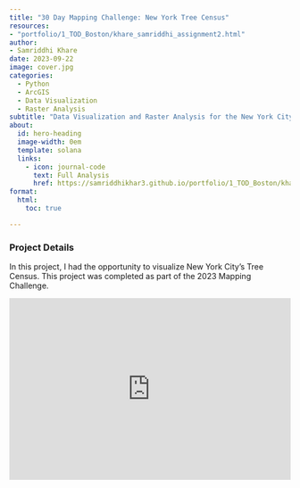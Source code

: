 ```yaml
---
title: "30 Day Mapping Challenge: New York Tree Census"
resources: 
- "portfolio/1_TOD_Boston/khare_samriddhi_assignment2.html"
author:
- Samriddhi Khare
date: 2023-09-22
image: cover.jpg
categories:
  - Python
  - ArcGIS
  - Data Visualization
  - Raster Analysis
subtitle: "Data Visualization and Raster Analysis for the New York City Tree Census."
about:
  id: hero-heading
  image-width: 0em
  template: solana
  links:
    - icon: journal-code
      text: Full Analysis
      href: https://samriddhikhar3.github.io/portfolio/1_TOD_Boston/khare_samriddhi_assignment2.html  
format:
  html:
    toc: true

---
```


### Project Details

In this project, I had the opportunity to visualize New York City's Tree Census. This project was completed as part of the 2023 Mapping Challenge.  

<div style="position:relative;padding-top:max(60%,326px);height:0;width:100%"><iframe allow="clipboard-write" sandbox="allow-top-navigation allow-top-navigation-by-user-activation allow-downloads allow-scripts allow-same-origin allow-popups allow-modals allow-popups-to-escape-sandbox allow-forms" allowfullscreen="true" style="position:absolute;border:none;width:100%;height:100%;left:0;right:0;top:0;bottom:0;" src="https://e.issuu.com/embed.html?d=withbackcover&u=samriddhikhare"></iframe></div>









